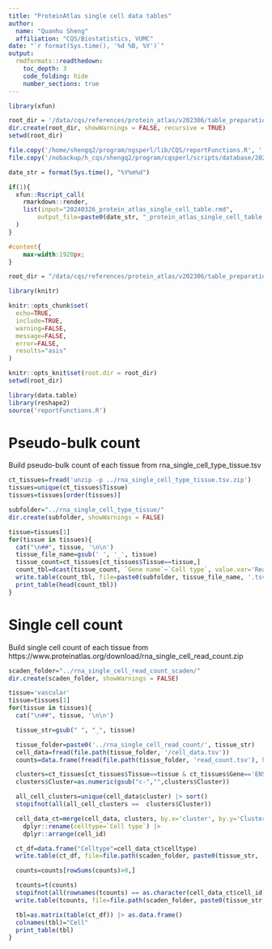 ```yaml
---
title: "ProteinAtlas single cell data tables"
author: 
  name: "Quanhu Sheng"
  affiliation: "CQS/Biostatistics, VUMC"
date: "`r format(Sys.time(), '%d %B, %Y')`"
output: 
  rmdformats::readthedown:
    toc_depth: 3
    code_folding: hide
    number_sections: true
---
```


```r
library(xfun)

root_dir = '/data/cqs/references/protein_atlas/v202306/table_preparation'
dir.create(root_dir, showWarnings = FALSE, recursive = TRUE)
setwd(root_dir)

file.copy('/home/shengq2/program/ngsperl/lib/CQS/reportFunctions.R', './', overwrite=TRUE)
file.copy('/nobackup/h_cqs/shengq2/program/cqsperl/scripts/database/20240326_protein_atlas_single_cell_table.rmd', './', overwrite=TRUE)

date_str = format(Sys.time(), "%Y%m%d")

if(1){
  xfun::Rscript_call(
    rmarkdown::render,
    list(input="20240326_protein_atlas_single_cell_table.rmd",
        output_file=paste0(date_str, "_protein_atlas_single_cell_table.html"))
  )
}
```

```css
#content{
    max-width:1920px;
}
```

```r
root_dir = "/data/cqs/references/protein_atlas/v202306/table_preparation"

library(knitr)

knitr::opts_chunk$set(
  echo=TRUE, 
  include=TRUE, 
  warning=FALSE, 
  message=FALSE, 
  error=FALSE,
  results="asis"
)

knitr::opts_knit$set(root.dir = root_dir)
setwd(root_dir)
```


```r
library(data.table)
library(reshape2)
source('reportFunctions.R')
```

# Pseudo-bulk count

Build pseudo-bulk count of each tissue from rna_single_cell_type_tissue.tsv

```r
ct_tissues=fread('unzip -p ../rna_single_cell_type_tissue.tsv.zip')
tissues=unique(ct_tissues$Tissue)
tissues=tissues[order(tissues)]

subfolder="../rna_single_cell_type_tissue/"
dir.create(subfolder, showWarnings = FALSE)

tissue=tissues[1]
for(tissue in tissues){
  cat("\n##", tissue, '\n\n')
  tissue_file_name=gsub(' ', '_', tissue)
  tissue_count=ct_tissues[ct_tissues$Tissue==tissue,]
  count_tbl=dcast(tissue_count, `Gene name`~`Cell type`, value.var='Read count', fun.aggregate=sum) 
  write.table(count_tbl, file=paste0(subfolder, tissue_file_name, '.tsv'), quote=F, sep='\t', row.names=F)
  print_table(head(count_tbl))
}
```

# Single cell count

Build single cell count of each tissue from https://www.proteinatlas.org/download/rna_single_cell_read_count.zip

```r
scaden_folder="../rna_single_cell_read_count_scaden/"
dir.create(scaden_folder, showWarnings = FALSE)

tissue='vascular'
tissue=tissues[1]
for(tissue in tissues){
  cat("\n##", tissue, '\n\n')

  tissue_str=gsub(" ", "_", tissue)

  tissue_folder=paste0('../rna_single_cell_read_count/', tissue_str)
  cell_data=fread(file.path(tissue_folder, '/cell_data.tsv'))
  counts=data.frame(fread(file.path(tissue_folder, 'read_count.tsv'), header=TRUE), row.names=1, check.names=FALSE)

  clusters=ct_tissues[ct_tissues$Tissue==tissue & ct_tissues$Gene=='ENSG00000000003', c("Cluster", "Cell type") ]
  clusters$Cluster=as.numeric(gsub("c-","",clusters$Cluster))

  all_cell_clusters=unique(cell_data$cluster) |> sort()
  stopifnot(all(all_cell_clusters ==  clusters$Cluster))

  cell_data_ct=merge(cell_data, clusters, by.x='cluster', by.y='Cluster') |>
    dplyr::rename(celltype=`Cell type`) |>
    dplyr::arrange(cell_id)

  ct_df=data.frame("Celltype"=cell_data_ct$celltype)
  write.table(ct_df, file=file.path(scaden_folder, paste0(tissue_str, '_celltypes.txt')), quote=F, sep='\t', row.names=F)

  counts=counts[rowSums(counts)>0,]

  tcounts=t(counts)
  stopifnot(all(rownames(tcounts) == as.character(cell_data_ct$cell_id)))
  write.table(tcounts, file=file.path(scaden_folder, paste0(tissue_str, '_counts.txt')), quote=F, sep='\t', row.names=T, col.names=NA)

  tbl=as.matrix(table(ct_df)) |> as.data.frame()
  colnames(tbl)="Cell"
  print_table(tbl)
}
```

